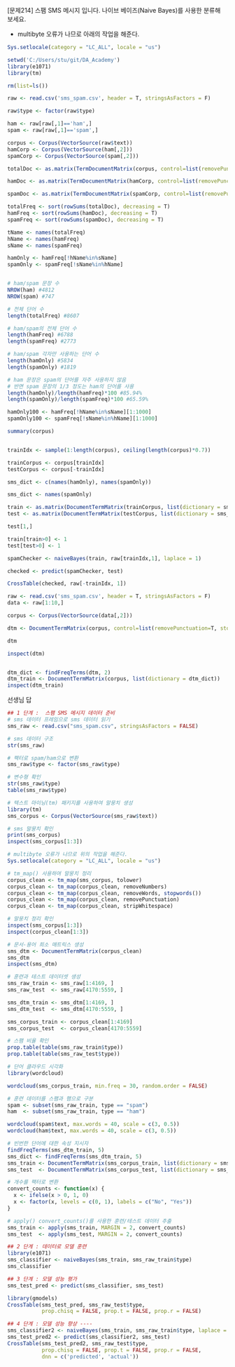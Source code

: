 [문제214] 스팸 SMS 메시지 입니다.  나이브 베이즈(Naive Bayes)를 사용한 분류해 보세요.

* multibyte 오류가 나므로 아래의 작업을 해준다. 
```r
Sys.setlocale(category = "LC_ALL", locale = "us")
```


```r
setwd('C:/Users/stu/git/DA_Academy')
library(e1071)
library(tm)
```


```r
rm(list=ls())

raw <- read.csv('sms_spam.csv', header = T, stringsAsFactors = F)

raw$type <- factor(raw$type)

ham <- raw[raw[,1]=='ham',]
spam <- raw[raw[,1]=='spam',]

corpus <- Corpus(VectorSource(raw$text))
hamCorp <- Corpus(VectorSource(ham[,2]))
spamCorp <- Corpus(VectorSource(spam[,2]))

totalDoc <- as.matrix(TermDocumentMatrix(corpus, control=list(removePunctuation=T, stopwords=T, wordLengths=c(2,Inf))))

hamDoc <- as.matrix(TermDocumentMatrix(hamCorp, control=list(removePunctuation=T, stopwords=T, wordLengths=c(2,Inf))))

spamDoc <- as.matrix(TermDocumentMatrix(spamCorp, control=list(removePunctuation=T, stopwords=T, wordLengths=c(2,Inf))))

totalFreq <- sort(rowSums(totalDoc), decreasing = T)
hamFreq <- sort(rowSums(hamDoc), decreasing = T)
spamFreq <- sort(rowSums(spamDoc), decreasing = T)

tName <- names(totalFreq)
hName <- names(hamFreq)
sName <- names(spamFreq)

hamOnly <- hamFreq[!hName%in%sName]
spamOnly <- spamFreq[!sName%in%hName]


# ham/spam 문장 수
NROW(ham) #4812
NROW(spam) #747

# 전체 단어 수
length(totalFreq) #8607

# ham/spam의 전체 단어 수
length(hamFreq) #6788
length(spamFreq) #2773

# ham/spam 각자만 사용하는 단어 수
length(hamOnly) #5834
length(spamOnly) #1819

# ham 문장은 spam의 단어를 자주 사용하지 않음
# 반면 spam 문장의 1/3 정도는 ham의 단어를 사용
length(hamOnly)/length(hamFreq)*100 #85.94% 
length(spamOnly)/length(spamFreq)*100 #65.59%

hamOnly100 <- hamFreq[!hName%in%sName][1:1000]
spamOnly100 <- spamFreq[!sName%in%hName][1:1000]

summary(corpus)


trainIdx <- sample(1:length(corpus), ceiling(length(corpus)*0.7))

trainCorpus <- corpus[trainIdx]
testCorpus <- corpus[-trainIdx]

sms_dict <- c(names(hamOnly), names(spamOnly))

sms_dict <- names(spamOnly)

train <- as.matrix(DocumentTermMatrix(trainCorpus, list(dictionary = sms_dict)))
test <- as.matrix(DocumentTermMatrix(testCorpus, list(dictionary = sms_dict)))

test[1,]

train[train>0] <- 1
test[test>0] <- 1

spamChecker <- naiveBayes(train, raw[trainIdx,1], laplace = 1)

checked <- predict(spamChecker, test)

CrossTable(checked, raw[-trainIdx, 1])
```

```r
raw <- read.csv('sms_spam.csv', header = T, stringsAsFactors = F)
data <- raw[1:10,]

corpus <- Corpus(VectorSource(data[,2]))

dtm <- DocumentTermMatrix(corpus, control=list(removePunctuation=T, stopwords=T, wordLengths=c(2,Inf)))

dtm

inspect(dtm)


dtm_dict <- findFreqTerms(dtm, 2)
dtm_train <- DocumentTermMatrix(corpus, list(dictionary = dtm_dict))
inspect(dtm_train)

```

선생님 답
```r
## 1 단계 :  스팸 SMS 메시지 데이터 준비
# sms 데이터 프레임으로 sms 데이터 읽기
sms_raw <- read.csv("sms_spam.csv", stringsAsFactors = FALSE)

# sms 데이터 구조
str(sms_raw)

# 팩터로 spam/ham으로 변환
sms_raw$type <- factor(sms_raw$type)

# 변수형 확인
str(sms_raw$type)
table(sms_raw$type)

# 텍스트 마이닝(tm) 패키지를 사용하여 말뭉치 생성
library(tm)
sms_corpus <- Corpus(VectorSource(sms_raw$text))

# sms 말뭉치 확인
print(sms_corpus)
inspect(sms_corpus[1:3])

# multibyte 오류가 나므로 위의 작업을 해준다. 
Sys.setlocale(category = "LC_ALL", locale = "us")

# tm_map() 사용하여 말뭉치 정리
corpus_clean <- tm_map(sms_corpus, tolower)
corpus_clean <- tm_map(corpus_clean, removeNumbers)
corpus_clean <- tm_map(corpus_clean, removeWords, stopwords())
corpus_clean <- tm_map(corpus_clean, removePunctuation)
corpus_clean <- tm_map(corpus_clean, stripWhitespace)

# 말뭉치 정리 확인
inspect(sms_corpus[1:3])
inspect(corpus_clean[1:3])

# 문서-용어 희소 매트릭스 생성
sms_dtm <- DocumentTermMatrix(corpus_clean)
sms_dtm
inspect(sms_dtm)

# 훈련과 테스트 데이터셋 생성
sms_raw_train <- sms_raw[1:4169, ]
sms_raw_test  <- sms_raw[4170:5559, ]

sms_dtm_train <- sms_dtm[1:4169, ]
sms_dtm_test  <- sms_dtm[4170:5559, ]

sms_corpus_train <- corpus_clean[1:4169]
sms_corpus_test  <- corpus_clean[4170:5559]

# 스팸 비율 확인
prop.table(table(sms_raw_train$type))
prop.table(table(sms_raw_test$type))

# 단어 클라우드 시각화
library(wordcloud)

wordcloud(sms_corpus_train, min.freq = 30, random.order = FALSE)

# 훈련 데이터를 스팸과 햄으로 구분
spam <- subset(sms_raw_train, type == "spam")
ham  <- subset(sms_raw_train, type == "ham")

wordcloud(spam$text, max.words = 40, scale = c(3, 0.5))
wordcloud(ham$text, max.words = 40, scale = c(3, 0.5))

# 빈번한 단어에 대한 속성 지시자
findFreqTerms(sms_dtm_train, 5)
sms_dict <- findFreqTerms(sms_dtm_train, 5)
sms_train <- DocumentTermMatrix(sms_corpus_train, list(dictionary = sms_dict))
sms_test  <- DocumentTermMatrix(sms_corpus_test, list(dictionary = sms_dict))

# 개수를 팩터로 변환
convert_counts <- function(x) {
  x <- ifelse(x > 0, 1, 0)
  x <- factor(x, levels = c(0, 1), labels = c("No", "Yes"))
}

# apply() convert_counts()를 사용한 훈련/테스트 데이터 추출
sms_train <- apply(sms_train, MARGIN = 2, convert_counts)
sms_test  <- apply(sms_test, MARGIN = 2, convert_counts)

## 2 단계 : 데이터로 모델 훈련 
library(e1071)
sms_classifier <- naiveBayes(sms_train, sms_raw_train$type)
sms_classifier

## 3 단계 : 모델 성능 평가 
sms_test_pred <- predict(sms_classifier, sms_test)

library(gmodels)
CrossTable(sms_test_pred, sms_raw_test$type,
           prop.chisq = FALSE, prop.t = FALSE, prop.r = FALSE)

## 4 단계 : 모델 성능 향상 ----
sms_classifier2 <- naiveBayes(sms_train, sms_raw_train$type, laplace = 1)
sms_test_pred2 <- predict(sms_classifier2, sms_test)
CrossTable(sms_test_pred2, sms_raw_test$type,
           prop.chisq = FALSE, prop.t = FALSE, prop.r = FALSE,
           dnn = c('predicted', 'actual'))
```

